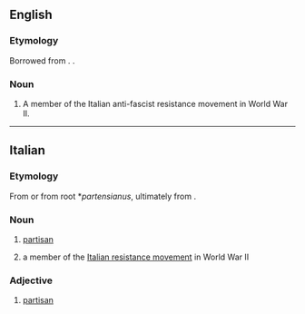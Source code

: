 ==English==

===Etymology===
Borrowed from {{bor|en|it|partigiano||partisan}}. {{doublet|en|partisan}}.

===Noun===
{{en-noun|s|partigiani}}

# {{lb|en|historical}} A member of the Italian anti-fascist resistance movement in World War II.

----

==Italian==

===Etymology===
From {{m|it|parte}} or from {{etyl|la|it}} root *''partensianus'', ultimately from {{m|la|pars}}.

===Noun===
{{it-noun|m|f=partigiana}}

# [[partisan]]
# {{lb|it|by [[antonomasia]]}} a member of the [[w:Italian resistance movement|Italian resistance movement]] in World War II

===Adjective===
{{it-adj}}

# [[partisan]]